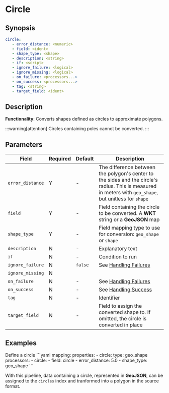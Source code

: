 # Circle

## Synopsis

```yaml {2-4}
circle:
   - error_distance: <numeric>
   - field: <ident>
   - shape_type: <shape>
   - description: <string>
   - if: <script>
   - ignore_failure: <logical>
   - ignore_missing: <logical>
   - on_failure: <processors...>
   - on_success: <processors...>
   - tag: <string>
   - target_field: <ident>
```

## Description

**Functionality**: Converts shapes defined as circles to approximate polygons.

:::warning[attention]
Circles containing poles cannot be converted.
:::

## Parameters

|Field|Required|Default|Description|
|---|---|---|---|
|`error_distance`|Y|-|The difference between the polygon's center to the sides and the circle's radius. This is measured in meters with `geo_shape`, but unitless for `shape`|
|`field`|Y|-|Field containing the circle to be converted. A **WKT** string or a **GeoJSON** map|
|`shape_type`|Y|-|Field mapping type to use for conversion: `geo_shape` or `shape`|
|`description`|N|-|Explanatory text|
|`if`|N|-|Condition to run|
|`ignore_failure`|N|`false`|See [Handling Failures](../handling-failures.mdx)|
|`ignore_missing`|N|||
|`on_failure`|N|-|See [Handling Failures](../handling-failures.mdx)|
|`on_success`|N|-|See [Handling Success](../handling-success.mdx)|
|`tag`|N|-|Identifier|
|`target_field`|N|-|Field to assign the converted shape to. If omitted, the circle is converted in place|

## Examples

<ExampleTable>
   <Description>
      Define a circle
   </Description>
   <SampleCode>
      ```yaml
      mapping:
         properties:
            - circle:
               type: geo_shape
      processors:
         - circle:
            - field: circle
            - error_distance: 5.0
            - shape_type: geo_shape
      ```
   </SampleCode>
</ExampleTable>

With this pipeline, data containing a circle, represented in **GeoJSON**, can be assigned to the `circles` index and tranformed into a polygon in the source format.
